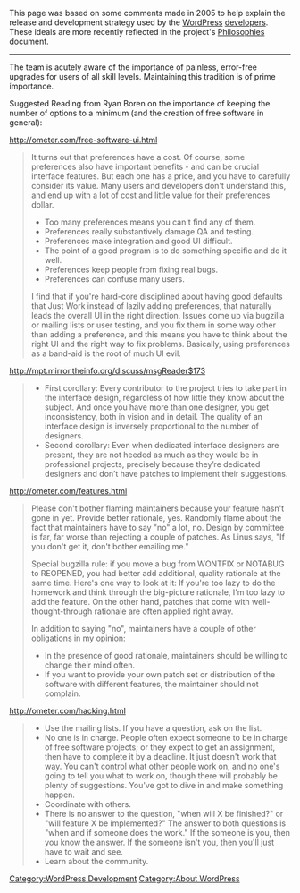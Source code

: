 {{Languages|
{{en|Release Philosophy}}
{{it|Filosofia dei rilasci}}
}}

This page was based on some comments made in 2005 to help explain the release and development strategy used by the [[WordPress]] [[Glossary#Developer|developers]]. These ideals are more recently reflected in the project's [https://wordpress.org/about/philosophy/ Philosophies] document.

----

The team is acutely aware of the importance of painless, error-free upgrades for users of all skill levels.  Maintaining this tradition is of prime importance.

Suggested Reading from Ryan Boren on the importance of keeping the number of options to a minimum (and the creation of free software in general):

http://ometer.com/free-software-ui.html

<blockquote>
<p>It turns out that preferences have a cost. Of course, some preferences also have important benefits - and can be crucial interface features. But each one has a price, and you have to carefully consider its value. Many users and developers don't understand this, and end up with a lot of cost and little value for their preferences dollar.</p>

* Too many preferences means you can't find any of them.
* Preferences really substantively damage QA and testing.
* Preferences make integration and good UI difficult.
* The point of a good program is to do something specific and do it well.
* Preferences keep people from fixing real bugs.
* Preferences can confuse many users.

<p>I find that if you're hard-core disciplined about having good defaults that Just Work instead of lazily adding preferences, that naturally leads the overall UI in the right direction. Issues come up via bugzilla or mailing lists or user testing, and you fix them in some way other than adding a preference, and this means you have to think about the right UI and the right way to fix problems. Basically, using preferences as a band-aid is the root of much UI evil.</p>
</blockquote>

http://mpt.mirror.theinfo.org/discuss/msgReader$173

<blockquote>
* First corollary: Every contributor to the project tries to take part in the interface design, regardless of how little they know about the subject. And once you have more than one designer, you get inconsistency, both in vision and in detail. The quality of an interface design is inversely proportional to the number of designers.
* Second corollary: Even when dedicated interface designers are present, they are not heeded as much as they would be in professional projects, precisely because they’re dedicated designers and don’t have patches to implement their suggestions.
</blockquote>

http://ometer.com/features.html

<blockquote>
<p>Please don't bother flaming maintainers because your feature hasn't gone in yet. Provide better rationale, yes. Randomly flame about the fact that maintainers have to say "no" a lot, no. Design by committee is far, far worse than rejecting a couple of patches. As Linus says, "If you don't get it, don't bother emailing me."</p>
<p>Special bugzilla rule: if you move a bug from WONTFIX or NOTABUG to REOPENED, you had better add additional, quality rationale at the same time. Here's one way to look at it: If you're too lazy to do the homework and think through the big-picture rationale, I'm too lazy to add the feature. On the other hand, patches that come with well-thought-through rationale are often applied right away.</p>
<p>In addition to saying "no", maintainers have a couple of other obligations in my opinion:</p>
* In the presence of good rationale, maintainers should be willing to change their mind often.
* If you want to provide your own patch set or distribution of the software with different features, the maintainer should not complain.
</blockquote>

http://ometer.com/hacking.html

<blockquote>
* Use the mailing lists. If you have a question, ask on the list.
* No one is in charge. People often expect someone to be in charge of free software projects; or they expect to get an assignment, then have to complete it by a deadline. It just doesn't work that way. You can't control what other people work on, and no one's going to tell you what to work on, though there will probably be plenty of suggestions. You've got to dive in and make something happen.
* Coordinate with others.
* There is no answer to the question, "when will X be finished?" or "will feature X be implemented?" The answer to both questions is "when and if someone does the work." If the someone is you, then you know the answer. If the someone isn't you, then you'll just have to wait and see.
* Learn about the community.
</blockquote>


[[Category:WordPress Development]]
[[Category:About WordPress]]